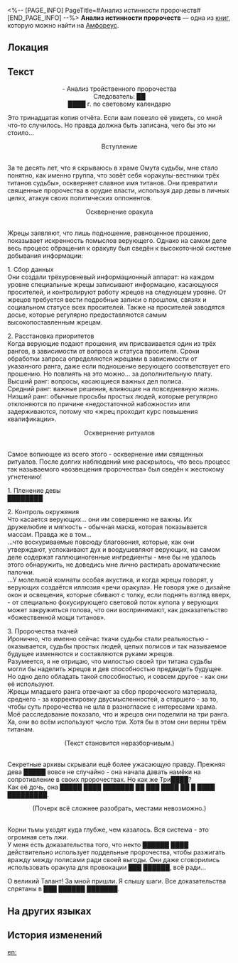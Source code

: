 <%-- [PAGE_INFO]
PageTitle=#Анализ истинности пророчеств#
[END_PAGE_INFO] --%>
{{Дополнить}}
{{Книга Инфобокс
|id           = 500
|Название     = 
|Изображение  = Предмет Анализ истинности пророчеств.png
|Мир          = Амфореус
|Томов        = 1
|Автор        = <!--нужно добавить-->
|Описание     = Копия отчёта неизвестного следователя (тринадцатое издание) с намеренно стёртыми фрагментами текста. Полное содержание восстановлению не подлежит.
|Том1         = {{tx}}
|Источник1    = {{tx|Отсутствует источник}}
|Персонажи    = 
|Фракции      = 
}}
'''Анализ истинности пророчеств''' — одна из [[Книги|книг]], которую можно найти на [[Амфореус]].

==Локация==
{{Отметка карты|<!--название карты-->|<!--id отметки-->}}

==Текст==
<div align="center">- Анализ тройственного пророчества<br />
Следователь: ██<br />
████ г. по световому календарю</div>

Это тринадцатая копия отчёта. Если вам повезло её увидеть, со мной что-то случилось. Но правда должна быть записана, чего бы это ни стоило...

<div align="center">Вступление</div><br />За те десять лет, что я скрываюсь в храме Омута судьбы, мне стало понятно, как именно группа, что зовёт себя «оракулы-вестники трёх титанов судьбы», оскверняет славное имя титанов. Они превратили священные пророчества в орудие власти, используя дар девы в личных целях, атакуя своих политических оппонентов.

<div align="center">Осквернение оракула</div><br />Жрецы заявляют, что лишь подношение, равноценное прошению, показывает искренность помыслов верующего. Однако на самом деле весь процесс обращения к оракулу был сведён к высокоточной системе добывания информации:

1. Сбор данных<br />
Они создали трёхуровневый информационный аппарат: на каждом уровне специальные жрецы записывают информацию, касающуюся просителей, и контролируют работу жрецов на следующем уровне. От жрецов требуется вести подробные записи о прошлом, связях и социальном статусе всех просителей. Также на просителей заводятся досье, которые регулярно предоставляются самым высокопоставленным жрецам.

2. Расстановка приоритетов<br />
Когда верующие подают прошения, им присваивается один из трёх рангов, в зависимости от вопроса и статуса просителя. Сроки обработки запроса определяются жрецами в зависимости от указанного ранга, даже если подношение верующего соответствует его прошению. Но повлиять на это можно... за дополнительную плату.<br />
Высший ранг: вопросы, касающиеся важных дел полиса.<br />
Средний ранг: важные решения, влияющие на повседневную жизнь.<br />
Низший ранг: обычные просьбы простых людей, которые регулярно отклоняются по причине «недостаточной набожности» или задерживаются, потому что «жрец проходит курс повышения квалификации».

<div align="center">Осквернение ритуалов</div><br />Самое вопиющее из всего этого - осквернение ими священных ритуалов. После долгих наблюдений мне раскрылось, что весь процесс так называемого «возвещения пророчества» был сведён к жестокому угнетению!

1. Пленение девы<br />
████████

2. Контроль окружения<br />
Что касается верующих... они им совершенно не важны. Их дружелюбие и мягкость - обычная маска, которая показывается массам. Правда же в том...<br />
...что воскуриваемые повсюду благовония, которые, как они утверждают, успокаивают дух и воодушевляют верующих, на самом деле содержат галлюциногенные ингредиенты - мне бы не удалось этого обнаружить, не доведись мне лично растирать ароматические палочки.<br />
...У молельной комнаты особая акустика, и когда жрецы говорят, у верующих создаётся иллюзия «речи оракула». Не говоря уже о дизайне окон и освещения, которые сбивают с толку, если поднять взгляд вверх, - от специально фокусирующего световой поток купола у верующих может закружиться голова, что они воспринимают, как доказательство «божественной мощи титанов».

3. Пророчества ткачей<br />
Иронично, что именно сейчас ткачи судьбы стали реальностью - оказывается, судьбы простых людей, целых полисов и так называемое будущее изменяются и составляются руками жрецов.<br />
Разумеется, я не отрицаю, что милостью своей три титана судьбы могли бы наделить жрецов и дев способностью предвидеть будущее. Но одно дело обладать такой способностью, и совсем другое - как они её используют.<br />
Жрецы младшего ранга отвечают за сбор пророческого материала, среднего - за корректировку двусмысленностей, а старшего - за то, чтобы суть пророчества не шла в разногласие с интересами храма.<br />
Моё расследование показало, что и жрецов они поделили на три ранга. Ха, они во всём используют число три. Хотя бы в этом они верны трём титанам.

<div align="center">(Текст становится неразборчивым.)</div><br />Секретные архивы скрывали ещё более ужасающую правду. Прежняя дева █████ вовсе не случайно - она начала давать намёки на сопротивление в своих пророчествах. Но как же Три████?<br />
Как её дочь, она █████ ████ ███████ ██ ███ ████ ██ █ ████ █████████.

<div align="center">(Почерк всё сложнее разобрать, местами невозможно.)</div><br />Корни тьмы уходят куда глубже, чем казалось. Вся система - это огромная сеть лжи.<br />
У меня есть доказательства того, что некто ██████ ████ действительно использует поддельные пророчества, чтобы разжигать вражду между полисами ради своей выгоды. Они даже сговорились использовать оракула для провокации ███ ██████, всё ради...

О великий Талант! За мной пришли. Я слышу шаги. Все доказательства спрятаны в ███ ██████ ███████.

==На других языках==
{{На других языках
|en   = On the Truth of Prophecies
|zhs  = 预言真相考
|zht  = 預言真相考
|ja   = 預言の真相に関する考察
|ko   = 예언의 진상 고찰
|es   = Estudio sobre la verdad de las profecías
|fr   = À propos la vérité des prophéties
|ru   = Анализ истинности пророчеств
|th   = ความจริงหลังคำพยากรณ์
|vi   = Xác Thực Chân Tướng Tiên Tri
|de   = Eine Untersuchung zur Wahrhaftigkeit der Prophezeiung
|id   = Uji Kebenaran Ramalan
|pt   = Da Veracidade das Profecias
}}

==История изменений==
{{История изменений|3.5}}

[[en:]]